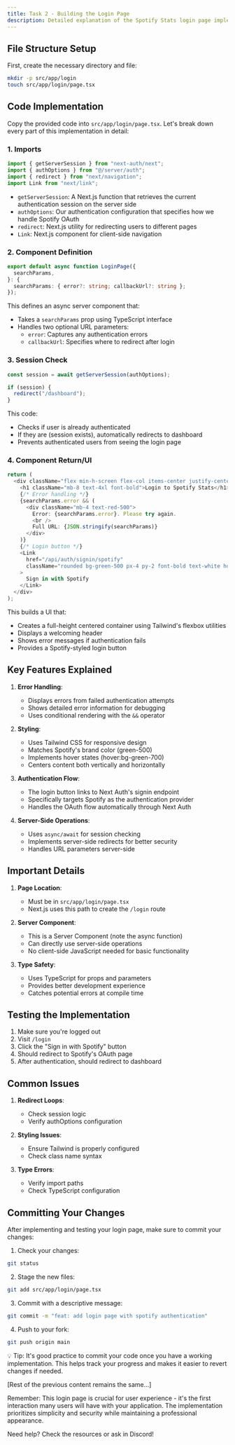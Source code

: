```yaml
---
title: Task 2 - Building the Login Page
description: Detailed explanation of the Spotify Stats login page implementation
---
```


## File Structure Setup

First, create the necessary directory and file:

```bash
mkdir -p src/app/login
touch src/app/login/page.tsx
```

## Code Implementation

Copy the provided code into `src/app/login/page.tsx`. Let's break down every part of this implementation in detail:

### 1. Imports

```typescript
import { getServerSession } from "next-auth/next";
import { authOptions } from "@/server/auth";
import { redirect } from "next/navigation";
import Link from "next/link";
```

- `getServerSession`: A Next.js function that retrieves the current authentication session on the server side
- `authOptions`: Our authentication configuration that specifies how we handle Spotify OAuth
- `redirect`: Next.js utility for redirecting users to different pages
- `Link`: Next.js component for client-side navigation

### 2. Component Definition

```typescript
export default async function LoginPage({
  searchParams,
}: {
  searchParams: { error?: string; callbackUrl?: string };
});
```

This defines an async server component that:

- Takes a `searchParams` prop using TypeScript interface
- Handles two optional URL parameters:
  - `error`: Captures any authentication errors
  - `callbackUrl`: Specifies where to redirect after login

### 3. Session Check

```typescript
const session = await getServerSession(authOptions);

if (session) {
  redirect("/dashboard");
}
```

This code:

- Checks if user is already authenticated
- If they are (session exists), automatically redirects to dashboard
- Prevents authenticated users from seeing the login page

### 4. Component Return/UI

```typescript
return (
  <div className="flex min-h-screen flex-col items-center justify-center py-2">
    <h1 className="mb-8 text-4xl font-bold">Login to Spotify Stats</h1>
    {/* Error handling */}
    {searchParams.error && (
      <div className="mb-4 text-red-500">
        Error: {searchParams.error}. Please try again.
        <br />
        Full URL: {JSON.stringify(searchParams)}
      </div>
    )}
    {/* Login button */}
    <Link
      href="/api/auth/signin/spotify"
      className="rounded bg-green-500 px-4 py-2 font-bold text-white hover:bg-green-700"
    >
      Sign in with Spotify
    </Link>
  </div>
);
```

This builds a UI that:

- Creates a full-height centered container using Tailwind's flexbox utilities
- Displays a welcoming header
- Shows error messages if authentication fails
- Provides a Spotify-styled login button

## Key Features Explained

1. **Error Handling**:

   - Displays errors from failed authentication attempts
   - Shows detailed error information for debugging
   - Uses conditional rendering with the `&&` operator

2. **Styling**:

   - Uses Tailwind CSS for responsive design
   - Matches Spotify's brand color (green-500)
   - Implements hover states (hover:bg-green-700)
   - Centers content both vertically and horizontally

3. **Authentication Flow**:

   - The login button links to Next Auth's signin endpoint
   - Specifically targets Spotify as the authentication provider
   - Handles the OAuth flow automatically through Next Auth

4. **Server-Side Operations**:
   - Uses `async/await` for session checking
   - Implements server-side redirects for better security
   - Handles URL parameters server-side

## Important Details

1. **Page Location**:

   - Must be in `src/app/login/page.tsx`
   - Next.js uses this path to create the `/login` route

2. **Server Component**:

   - This is a Server Component (note the async function)
   - Can directly use server-side operations
   - No client-side JavaScript needed for basic functionality

3. **Type Safety**:
   - Uses TypeScript for props and parameters
   - Provides better development experience
   - Catches potential errors at compile time

## Testing the Implementation

1. Make sure you're logged out
2. Visit `/login`
3. Click the "Sign in with Spotify" button
4. Should redirect to Spotify's OAuth page
5. After authentication, should redirect to dashboard

## Common Issues

1. **Redirect Loops**:

   - Check session logic
   - Verify authOptions configuration

2. **Styling Issues**:

   - Ensure Tailwind is properly configured
   - Check class name syntax

3. **Type Errors**:
   - Verify import paths
   - Check TypeScript configuration

## Committing Your Changes

After implementing and testing your login page, make sure to commit your changes:

1. Check your changes:

```bash
git status
```

2. Stage the new files:

```bash
git add src/app/login/page.tsx
```

3. Commit with a descriptive message:

```bash
git commit -m "feat: add login page with spotify authentication"
```

4. Push to your fork:

```bash
git push origin main
```

💡 Tip: It's good practice to commit your code once you have a working implementation. This helps track your progress and makes it easier to revert changes if needed.

[Rest of the previous content remains the same...]

Remember: This login page is crucial for user experience - it's the first interaction many users will have with your application. The implementation prioritizes simplicity and security while maintaining a professional appearance.

Need help? Check the resources or ask in Discord!
